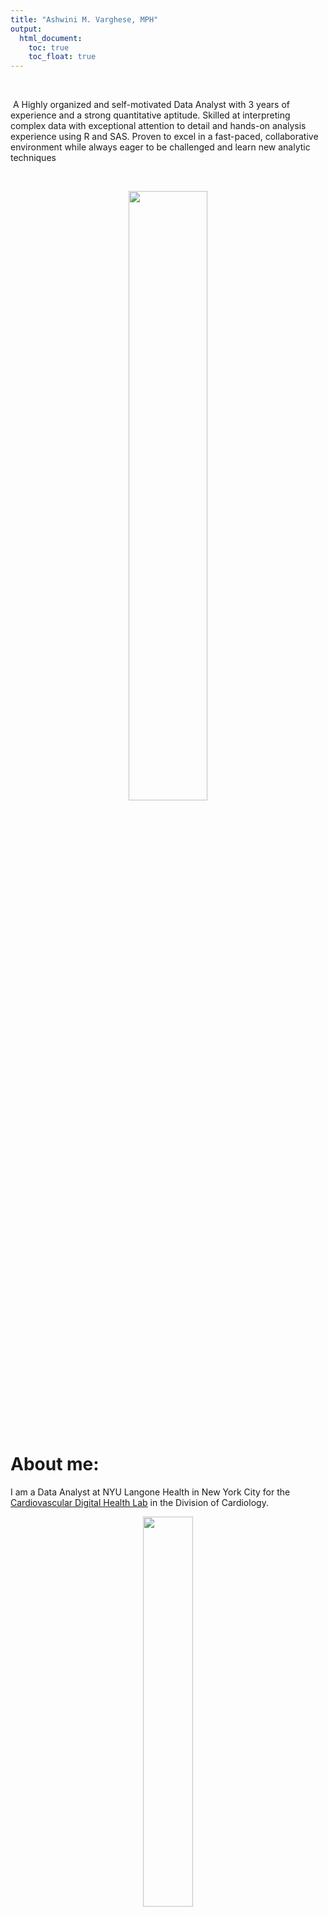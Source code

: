 ```yaml
---
title: "Ashwini M. Varghese, MPH"
output: 
  html_document:
    toc: true
    toc_float: true
---
```


&nbsp;

&nbsp;A Highly organized and self-motivated Data Analyst with 3 years of experience and a strong quantitative aptitude. Skilled at interpreting complex data with exceptional attention to detail and hands-on analysis experience using R and SAS. Proven to excel in a fast-paced, collaborative environment while always eager to be challenged and learn new analytic techniques


&nbsp;

<center>
<img src="images/profile.JPG" style="width:50%">
</center>

&nbsp;

# About me:


I am a Data Analyst at NYU Langone Health in New York City for the [Cardiovascular Digital Health Lab](https://med.nyu.edu/departments-institutes/medicine/divisions/cardiology/research/cardiovascular-digital-health-laboratory) in the Division of Cardiology. 

<center>
<img src="images/nyu.jpg" style="width:40%">
</center>

I completed a Master's in Public Health degree in Epidemiology, with a certificate in Infectious Disease Epidemiology, at the Columbia University Mailman School of Public Health in New York City in 2023.

<center>
<img src="images/mailman.png" style="width:40%">
</center>

I completed a Bachelor of Science in Public Health with a minor in Biological Sciences and a certificate in Health Disparities at Rutgers University - New Brunswick in 2020.

<center>                                               
<img src="images/rut.png" style="width:40%">          
</center> 

My favorite activities are to cook new recipes and exploring NYC restaurants and all the activities the city has to offer. One of my life goals is to travel to one new country every year and explore the world!

&nbsp;


<center>                                               
<img src="images/travel.jpg" style="width:50%">          
</center>  


_____________________________________________________________________________




# Upcoming Publication:

&nbsp;

### Behavioral Economics Trial To Enhance Regulation of Blood Pressure [(BETTER-BP)](https://www.sciencedirect.com/science/article/pii/S2772487522000320?via%3Dihub)

&nbsp;

Funded by the National Heart, Lung, And Blood Institute (NHLBI) of the National Institutes of Health (NIH), this is a randomized clinical trial (RCT) founded on behavioral economics and tests whether a lottery incentive program promotes adherence to anti hypertensive medication and blood pressure control at 6 and 12 months. 

&nbsp;

**Current status:**

Enrollment (N=402) has been completed and analysis of the primary and secondary process and efficacy outcomes are projected to be completed by the end of 2025  


<center>                                               
<img src="images/nih.png" style="width:50%">          
</center>  

&nbsp;


